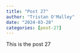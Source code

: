 ```yaml
---
title: "Post 27"
author: "Tristan O'Malley"
date: "2024-03-28"
categories: [post-27]
---
```


This is the post 27
